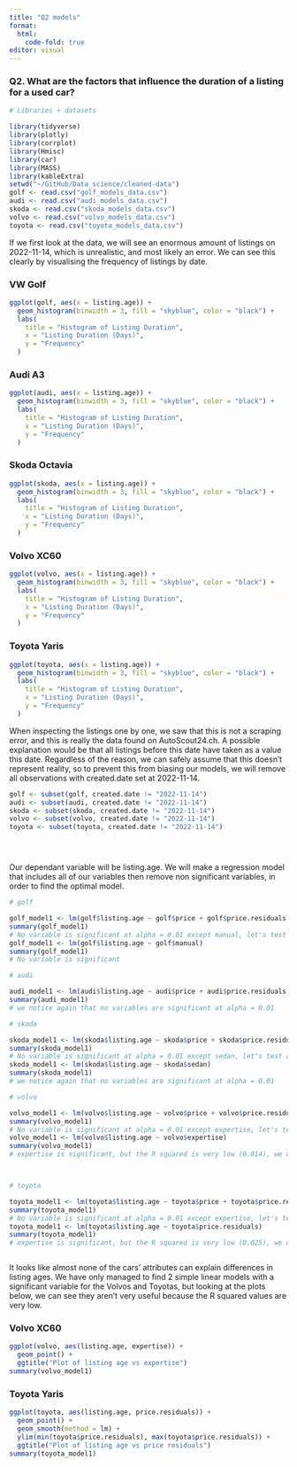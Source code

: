 ```yaml
---
title: "Q2 models"
format:
  html: 
    code-fold: true
editor: visual
---
```


### Q2. What are the factors that influence the duration of a listing for a used car?

```r
# Libraries + datasets

library(tidyverse)
library(plotly)
library(corrplot)
library(Hmisc)
library(car)
library(MASS)
library(kableExtra)
setwd("~/GitHub/Data_science/cleaned-data")
golf <- read.csv("golf_models_data.csv")
audi <- read.csv("audi_models_data.csv")
skoda <- read.csv("skoda_models_data.csv")
volvo <- read.csv("volvo_models_data.csv")
toyota <- read.csv("toyota_models_data.csv")
```

If we first look at the data, we will see an enormous amount of listings on 2022-11-14, which is unrealistic, and most likely an error. We can see this clearly by visualising the frequency of listings by date.

::: panel-tabset
### VW Golf

```r
ggplot(golf, aes(x = listing.age)) +
  geom_histogram(binwidth = 3, fill = "skyblue", color = "black") +
  labs(
    title = "Histogram of Listing Duration",
    x = "Listing Duration (Days)",
    y = "Frequency"
  )
```

### Audi A3

```r
ggplot(audi, aes(x = listing.age)) +
  geom_histogram(binwidth = 3, fill = "skyblue", color = "black") +
  labs(
    title = "Histogram of Listing Duration",
    x = "Listing Duration (Days)",
    y = "Frequency"
  )
```

### Skoda Octavia

```r
ggplot(skoda, aes(x = listing.age)) +
  geom_histogram(binwidth = 3, fill = "skyblue", color = "black") +
  labs(
    title = "Histogram of Listing Duration",
    x = "Listing Duration (Days)",
    y = "Frequency"
  )
```

### Volvo XC60

```r
ggplot(volvo, aes(x = listing.age)) +
  geom_histogram(binwidth = 3, fill = "skyblue", color = "black") +
  labs(
    title = "Histogram of Listing Duration",
    x = "Listing Duration (Days)",
    y = "Frequency"
  )
```

### Toyota Yaris

```r
ggplot(toyota, aes(x = listing.age)) +
  geom_histogram(binwidth = 3, fill = "skyblue", color = "black") +
  labs(
    title = "Histogram of Listing Duration",
    x = "Listing Duration (Days)",
    y = "Frequency"
  )
```
:::

When inspecting the listings one by one, we saw that this is not a scraping error, and this is really the data found on AutoScout24.ch. A possible explanation would be that all listings before this date have taken as a value this date. Regardless of the reason, we can safely assume that this doesn't represent reality, so to prevent this from biasing our models, we will remove all observations with created.date set at 2022-11-14.

```r
golf <- subset(golf, created.date != "2022-11-14")
audi <- subset(audi, created.date != "2022-11-14")
skoda <- subset(skoda, created.date != "2022-11-14")
volvo <- subset(volvo, created.date != "2022-11-14")
toyota <- subset(toyota, created.date != "2022-11-14")
```

```r

```

```r

```

```r

```

Our dependant variable will be listing.age. We will make a regression model that includes all of our variables then remove non significant variables, in order to find the optimal model.

```r
# golf

golf_model1 <- lm(golf$listing.age ~ golf$price + golf$price.residuals + golf$kilometers + golf$kilometers.squared + golf$vehicle.age + golf$vehicle.age.squared + golf$power + golf$consumption + golf$expertise + golf$warranty + golf$wagon + golf$cabriolet + golf$small.car + golf$coupe + golf$diesel + golf$hybrid + golf$natural.gas + golf$electric + golf$manual + golf$awd)
summary(golf_model1)
# No variable is significant at alpha = 0.01 except manual, let's test a simple linear model with manual
golf_model1 <- lm(golf$listing.age ~ golf$manual)
summary(golf_model1)
# No variable is significant

# audi

audi_model1 <- lm(audi$listing.age ~ audi$price + audi$price.residuals + audi$kilometers + audi$kilometers.squared + audi$vehicle.age + audi$vehicle.age.squared + audi$power + audi$consumption + audi$expertise + audi$warranty + audi$wagon + audi$cabriolet + audi$small.car + audi$coupe + audi$diesel + audi$hybrid + audi$natural.gas + audi$electric + audi$manual + audi$awd)
summary(audi_model1)
# we notice again that no variables are significant at alpha = 0.01

# skoda

skoda_model1 <- lm(skoda$listing.age ~ skoda$price + skoda$price.residuals + skoda$kilometers + skoda$kilometers.squared + skoda$vehicle.age + skoda$vehicle.age.squared + skoda$power + skoda$consumption + skoda$expertise + skoda$warranty + skoda$sedan + skoda$cabriolet + skoda$suv + skoda$diesel + skoda$hybrid + skoda$natural.gas + skoda$manual + skoda$awd)
summary(skoda_model1)
# No variable is significant at alpha = 0.01 except sedan, let's test a simple linear model with sedan
skoda_model1 <- lm(skoda$listing.age ~ skoda$sedan)
summary(skoda_model1)
# we notice again that no variables are significant at alpha = 0.01

# volvo

volvo_model1 <- lm(volvo$listing.age ~ volvo$price + volvo$price.residuals + volvo$kilometers + volvo$kilometers.squared + volvo$vehicle.age + volvo$vehicle.age.squared + volvo$power + volvo$consumption + volvo$expertise + volvo$warranty + volvo$diesel + volvo$hybrid + volvo$manual + volvo$fwd)
summary(volvo_model1)
# No variable is significant at alpha = 0.01 except expertise, let's test a simple linear model with expertise
volvo_model1 <- lm(volvo$listing.age ~ volvo$expertise)
summary(volvo_model1)
# expertise is significant, but the R squared is very low (0.014), we don't consider this to be a good model.



# toyota

toyota_model1 <- lm(toyota$listing.age ~ toyota$price + toyota$price.residuals + toyota$kilometers + toyota$kilometers.squared + toyota$vehicle.age + toyota$vehicle.age.squared + toyota$power + toyota$consumption + toyota$expertise + toyota$warranty + toyota$sedan + toyota$coupe + toyota$diesel + toyota$hybrid + toyota$manual + toyota$awd)
summary(toyota_model1)
# No variable is significant at alpha = 0.01 except expertise, let's test a simple linear model with expertise
toyota_model1 <- lm(toyota$listing.age ~ toyota$price.residuals)
summary(toyota_model1)
# expertise is significant, but the R squared is very low (0.025), we don't consider this to be a good model.



```

It looks like almost none of the cars' attributes can explain differences in listing ages. We have only managed to find 2 simple linear models with a significant variable for the Volvos and Toyotas, but looking at the plots below, we can see they aren't very useful because the R squared values are very low.

::: panel-tabset
### Volvo XC60

```r
ggplot(volvo, aes(listing.age, expertise)) + 
  geom_point() +
  ggtitle("Plot of listing age vs expertise")
summary(volvo_model1)
```

### Toyota Yaris

```r
ggplot(toyota, aes(listing.age, price.residuals)) + 
  geom_point() +
  geom_smooth(method = lm) +
  ylim(min(toyota$price.residuals), max(toyota$price.residuals)) +
  ggtitle("Plot of listing age vs price residuals")
summary(toyota_model1)

```
:::
